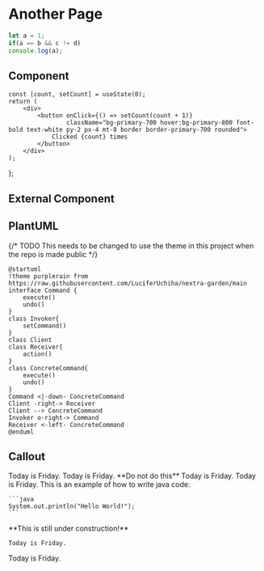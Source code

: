 # Another Page

```js filename="demo.js"
let a = 1;
if(a == b && c != d)
console.log(a);
```

## Component


    const [count, setCount] = useState(0);
    return (
        <div>
            <button onClick={() => setCount(count + 1)}
                    className="bg-primary-700 hover:bg-primary-800 font-bold text-white py-2 px-4 mt-8 border border-primary-700 rounded">
                Clicked {count} times
            </button>
        </div>
    );
};

<InlineCounter/>

## External Component



<Counter/>

## PlantUML

{/* TODO This needs to be changed to use the theme in this project when the repo is made public */}

```plantuml
@startuml
!theme purplerain from https://raw.githubusercontent.com/LuciferUchiha/nextra-garden/main
interface Command {
    execute()
    undo()
}
class Invoker{
    setCommand()
}
class Client
class Receiver{
    action()
}
class ConcreteCommand{
    execute()
    undo()
}
Command <|-down- ConcreteCommand
Client -right-> Receiver
Client --> ConcreteCommand
Invoker o-right-> Command
Receiver <-left- ConcreteCommand
@enduml
```

## Callout


<Callout>
    Today is Friday.
</Callout>

<Callout type="info">
    Today is Friday.
</Callout>

<Callout type="warning">
    **Do not do this** Today is Friday.
</Callout>

<Callout type="error">
    Today is Friday.
</Callout>

<Callout type="example">
    This is an example of how to write java code:

    ```java
    System.out.println("Hello World!");
    ```
</Callout>

<Callout type="todo">
    **This is still under construction!**

    Today is Friday.
</Callout>

<Callout emoji="🐕">
    Today is Friday.
</Callout>
